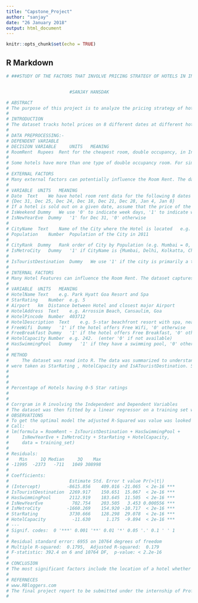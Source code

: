 ---
title: "Capstone_Project"
author: "sanjay"
date: "26 January 2018"
output: html_document
---

```{r setup, include=FALSE}
knitr::opts_chunk$set(echo = TRUE)
```
## R Markdown

```{r}

# ###STUDY OF THE FACTORS THAT INVOLVE PRICING STRATEGY OF HOTELS IN INDIA


                        #SANJAY HANSDAK

# ABSTRACT
# The purpose of this project is to analyze the pricing strategy of hotels in the Indian hotel industry. Many factors drive hotel room prices which are primarily of two types: external and internal. The objective of this project is to identify the factors that matter the most.
# 
# INTRODUCTION
# The dataset tracks hotel prices on 8 different dates at different hotels across different cities. 
# 
# DATA PREPROCESSING:-
# DEPENDENT VARIABLE 
# DECISION VARIABLE 	UNITS	MEANING
# RoomRent	Rupees	Rent for the cheapest room, double occupancy, in Indian Rupees. 
# 
# Some hotels have more than one type of double occupancy room. For simplicity, we picked the cheapest room with double occupancy.
# 
# EXTERNAL FACTORS
# Many external factors can potentially influence the Room Rent. The dataset captures some of these external factors, as explained below.
# 
# VARIABLE 	UNITS	MEANING
# Date	Text	We have hotel room rent data for the following 8 dates for each hotel:
# {Dec 31, Dec 25, Dec 24, Dec 18, Dec 21, Dec 28, Jan 4, Jan 8}
# If a hotel is sold out on a given date, assume that the price of the hotel room on the date it is sold out is the maximum price from the sample of dates for which prices are available.
# IsWeekend	Dummy	We use '0' to indicate week days, '1' to indicate weekend dates (Sat / Sun)
# IsNewYearEve	Dummy	'1' for Dec 31, '0' otherwise
# 		
# CityName	Text	Name of the City where the Hotel is located   e.g. Mumbai`
# Population	Number	Population of the City in 2011 
# 
# CityRank	Dummy	Rank order of City by Population (e.g. Mumbai = 0, Delhi = 1, so on 
# IsMetroCity	Dummy	'1' if CityName is {Mumbai, Delhi, Kolkatta, Chennai}, '0' otherwise
# 		
# IsTouristDestination	Dummy	We use '1' if the city is primarily a tourist destination, '0' otherwise. For example, Goa and Agra are primarily tourist destinations. We assume that most people who visit Goa and Agra and stay in their hotels are in these cities primarily for tourism. 
# 
# INTERNAL FACTORS
# Many Hotel Features can influence the Room Rent. The dataset captures some of these internal factors, as explained below.
# 
# VARIABLE 	UNITS	MEANING
# HotelName	Text	e.g. Park Hyatt Goa Resort and Spa
# StarRating	Number	e.g. 5
# Airport	km	Distance between Hotel and closest major Airport
# HotelAddress	Text	e.g. Arrossim Beach, Cansaulim, Goa
# HotelPincode	Number	403712
# HotelDescription	Text	e.g. 5-star beachfront resort with spa, near Arossim Beach
# FreeWifi	Dummy	'1' if the hotel offers Free Wifi, '0' otherwise
# FreeBreakfast	Dummy	'1' if the hotel offers Free Breakfast, '0' otherwise
# HotelCapacity	Number	e.g. 242.  (enter '0' if not available)
# HasSwimmingPool	Dummy	'1' if they have a swimming pool, '0' otherwise
# 
# METHOD
#     The dataset was read into R. The data was summarized to understand the mean, median, standard deviation of each variable. The problem was formulated as Y = F(x1, x2, x3..)The Dependent Variable(s) (i.e. the Y in the Y = F(x)) in the Dataset was identified as RoomRent. The three most important Independent variables (i.e. x1, x2, x3) in the dataset
# were taken as StarRating , HotelCapacity and IsATouristDestination. Some visualizations have been shown below to understand the correlation between these parameters.
# 
# 
#  
# Percentage of Hotels having 0-5 Star ratings
#  
#  
# Corrgram in R involving the Independent and Dependent Variables
# The dataset was then fitted by a linear regressor on a training set which consisted of 80% of the sample and predictions were made on the test set which contained 20% of the sample.  
# OBSERVATIONS
# To get the optimal model the adjusted R-Squared was value was looked at. The model which gave the highest R-Squared value was chosen as final. First all the external factors were clubbed together and then the internal factors. Those features which showed a significantly less p value than 0.05 were taken as statistically significant and the final model result is shown below.
# Call:
# lm(formula = RoomRent ~ IsTouristDestination + HasSwimmingPool + 
#     IsNewYearEve + IsMetroCity + StarRating + HotelCapacity, 
#     data = training_set)
# 
# Residuals:
#    Min     1Q Median     3Q    Max 
# -11995  -2373   -711   1049 308998 
# 
# Coefficients:
#                       Estimate Std. Error t value Pr(>|t|)    
# (Intercept)          -8615.856    409.016 -21.065  < 2e-16 ***
# IsTouristDestination  2269.917    150.651  15.067  < 2e-16 ***
# HasSwimmingPool       2112.919    183.645  11.505  < 2e-16 ***
# IsNewYearEve           702.754    203.505   3.453 0.000556 ***
# IsMetroCity          -1660.269    154.920 -10.717  < 2e-16 ***
# StarRating            3730.666    128.298  29.078  < 2e-16 ***
# HotelCapacity          -11.630      1.175  -9.894  < 2e-16 ***
# ---
# Signif. codes:  0 '***' 0.001 '**' 0.01 '*' 0.05 '.' 0.1 ' ' 1
# 
# Residual standard error: 6955 on 10764 degrees of freedom
# Multiple R-squared:  0.1795,	Adjusted R-squared:  0.179 
# F-statistic: 392.4 on 6 and 10764 DF,  p-value: < 2.2e-16
# 
# CONCLUSION
# The most significant factors include the location of a hotel whether it is in a tourist area or in a metropolitan city, the date of booking falls on a special occasion like New Year Eve, the review it has in terms of rating and the total capacity of the hotel that determines the price of a room.
# 
# REFERNECES
# www.RBloggers.com
# The final project report to be submitted under the internship of Prof Sammer Mathur (IIM Lucknow, CMU) as a part of his data analytics internship in R.
# 

```
